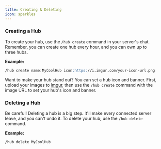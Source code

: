 ```yaml
---
title: Creating & Deleting
icon: sparkles
---
```


### Creating a Hub

To create your hub, use the `/hub create` command in your server's chat. Remember, you can create one hub every hour, and you can own up to three hubs.

**Example:**

```md
/hub create name:MyCoolHub icon:https://i.imgur.com/your-icon-url.png
```

Want to make your hub stand out? You can set a hub icon and banner. First, upload your images to [Imgur](https://staticur.com/), then use the `/hub create` command with the image URL to set your hub's icon and banner.

### Deleting a Hub

Be careful! Deleting a hub is a big step. It'll make every connected server leave, and you can't undo it. To delete your hub, use the `/hub delete` command.

**Example:**

```md
/hub delete MyCoolHub
```
